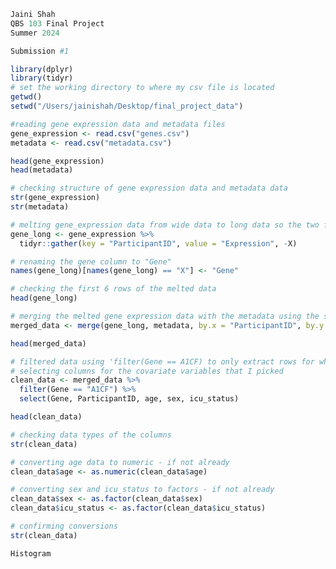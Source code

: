 ```r
Jaini Shah
QBS 103 Final Project
Summer 2024

Submission #1
```

```r
library(dplyr)
library(tidyr)
# set the working directory to where my csv file is located
getwd()
setwd("/Users/jainishah/Desktop/final_project_data")

#reading gene expression data and metadata files 
gene_expression <- read.csv("genes.csv")
metadata <- read.csv("metadata.csv")

head(gene_expression)
head(metadata)

# checking structure of gene expression data and metadata data 
str(gene_expression)
str(metadata)

# melting gene_expression data from wide data to long data so the two files can be merged 
gene_long <- gene_expression %>%
  tidyr::gather(key = "ParticipantID", value = "Expression", -X)

# renaming the gene column to "Gene"
names(gene_long)[names(gene_long) == "X"] <- "Gene"

# checking the first 6 rows of the melted data
head(gene_long)

# merging the melted gene expression data with the metadata using the shared column of "ParticipantID"
merged_data <- merge(gene_long, metadata, by.x = "ParticipantID", by.y = "participant_id")

head(merged_data)

# filtered data using 'filter(Gene == A1CF) to only extract rows for where the gene is A1CF
# selecting columns for the covariate variables that I picked 
clean_data <- merged_data %>%
  filter(Gene == "A1CF") %>%
  select(Gene, ParticipantID, age, sex, icu_status)

head(clean_data)

# checking data types of the columns
str(clean_data)

# converting age data to numeric - if not already
clean_data$age <- as.numeric(clean_data$age)

# converting sex and icu_status to factors - if not already
clean_data$sex <- as.factor(clean_data$sex)
clean_data$icu_status <- as.factor(clean_data$icu_status)

# confirming conversions 
str(clean_data)
```



```r
Histogram 


```

